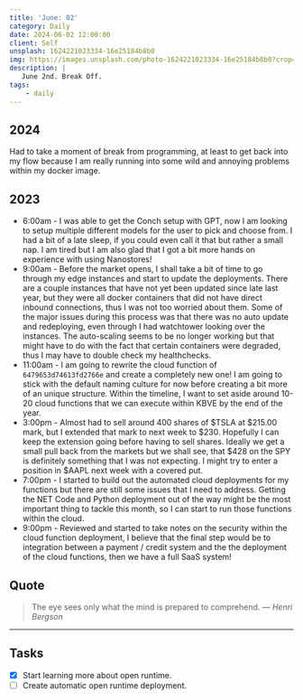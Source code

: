 ```yaml
---
title: 'June: 02'
category: Daily
date: 2024-06-02 12:00:00
client: Self
unsplash: 1624221023334-16e25184b8b0
img: https://images.unsplash.com/photo-1624221023334-16e25184b8b0?crop=entropy&cs=srgb&fm=jpg&ixid=MnwzNjM5Nzd8MHwxfHJhbmRvbXx8fHx8fHx8fDE2ODE3NDg2ODY&ixlib=rb-4.0.3&q=85
description: |
   June 2nd. Break Off.
tags:
    - daily
---
```


## 2024

Had to take a moment of break from programming, at least to get back into my flow because I am really running into some wild and annoying problems within my docker image.


## 2023

- 6:00am - I was able to get the Conch setup with GPT, now I am looking to setup multiple different models for the user to pick and choose from. I had a bit of a late sleep, if you could even call it that but rather a small nap. I am tired but I am also glad that I got a bit more hands on experience with using Nanostores!
- 9:00am - Before the market opens, I shall take a bit of time to go through my edge instances and start to update the deployments. There are a couple instances that have not yet been updated since late last year, but they were all docker containers that did not have direct inbound connections, thus I was not too worried about them. Some of the major issues during this process was that there was no auto update and redeploying, even through I had watchtower looking over the instances. The auto-scaling seems to be no longer working but that might have to do with the fact that certain containers were degraded, thus I may have to double check my healthchecks.
- 11:00am - I am going to rewrite the cloud function of `6479653d74613fd2766e` and create a completely new one! I am going to stick with the default naming culture for now before creating a bit more of an unique structure. Within the timeline, I want to set aside around 10-20 cloud functions that we can execute within KBVE by the end of the year.
- 3:00pm - Almost had to sell around 400 shares of $TSLA at $215.00 mark, but I extended that mark to next week to $230. Hopefully I can keep the extension going before having to sell shares. Ideally we get a small pull back from the markets but we shall see, that $428 on the SPY is definitely something that I was not expecting. I might try to enter a position in $AAPL next week with a covered put.
- 7:00pm - I started to build out the automated cloud deployments for my functions but there are still some issues that I need to address. Getting the NET Code and Python deployment out of the way might be the most important thing to tackle this month, so I can start to run those functions within the cloud.
- 9:00pm - Reviewed and started to take notes on the security within the cloud function deployment, I believe that the final step would be to integration between a payment / credit system and the the deployment of the cloud functions, then we have a full SaaS system!  

## Quote

> The eye sees only what the mind is prepared to comprehend.
> — <cite> Henri Bergson </cite>

---

## Tasks

- [x] Start learning more about open runtime.
- [ ] Create automatic open runtime deployment.